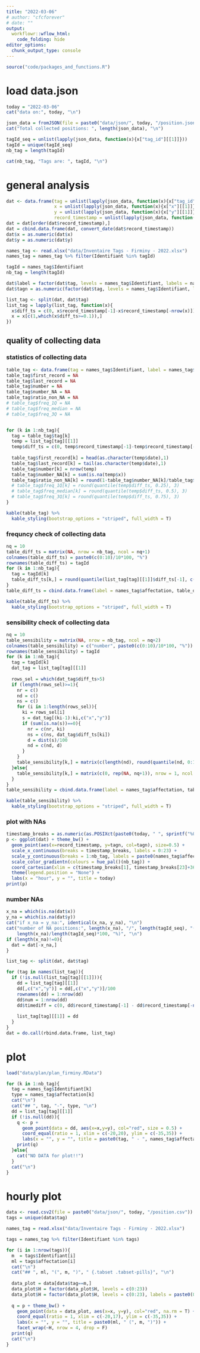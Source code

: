 ```yaml
---
title: "2022-03-06"
# author: "cfcforever"
# date: ""
output: 
  workflowr::wflow_html:
    code_folding: hide
editor_options:
  chunk_output_type: console
---
```


```r
source("code/packages_and_functions.R")
```


# load data.json
```r
today = "2022-03-06"
cat("data on:", today, "\n")

json_data = fromJSON(file = paste0("data/json/", today, "/position.json"))
cat("Total collected positions: ", length(json_data), "\n")

tagId_seq = unlist(lapply(json_data, function(x){x["tag_id"][[1]]}))
tagId = unique(tagId_seq)
nb_tag = length(tagId)

cat(nb_tag, "Tags are: ", tagId, "\n")
```


# general analysis
```r
dat <- data.frame(tag = unlist(lapply(json_data, function(x){x["tag_id"][[1]]})),
                  x = unlist(lapply(json_data, function(x){x["x"][[1]]})),
                  y = unlist(lapply(json_data, function(x){x["y"][[1]]})),
                  record_timestamp = unlist(lapply(json_data, function(x){x["record_timestamp"][[1]]})))
dat = dat[order(dat$record_timestamp),]
dat = cbind.data.frame(dat, convert_date(dat$record_timestamp))
dat$x = as.numeric(dat$x)
dat$y = as.numeric(dat$y)

names_tag <- read.xlsx("data/Inventaire Tags - Firminy - 2022.xlsx")
names_tag = names_tag %>% filter(Identifiant %in% tagId)

tagId = names_tag$Identifiant
nb_tag = length(tagId)

dat$label = factor(dat$tag, levels = names_tag$Identifiant, labels = names_tag$affectation)
dat$tagn = as.numeric(factor(dat$tag, levels = names_tag$Identifiant, labels = 1:nb_tag))

list_tag <- split(dat, dat$tag)
list_tag = lapply(list_tag, function(x){
  x$diff_ts = c(0, x$record_timestamp[-1]-x$record_timestamp[-nrow(x)])
  x = x[c(1,which(x$diff_ts>=0.1)),]
})
```


## quality of collecting data
### statistics of collecting data
```r
table_tag <- data.frame(tag = names_tag$Identifiant, label = names_tag$affectation)
table_tag$first_record = NA
table_tag$last_record = NA
table_tag$number = NA
table_tag$number_NA = NA
table_tag$ratio_non_NA = NA
# table_tag$freq_1Q = NA
# table_tag$freq_median = NA
# table_tag$freq_3Q = NA


for (k in 1:nb_tag){
  tag = table_tag$tag[k]
  temp = list_tag[tag][[1]]
  temp$diff_ts = c(0, temp$record_timestamp[-1]-temp$record_timestamp[-nrow(temp)])
  
  table_tag$first_record[k] = head(as.character(temp$date),1)
  table_tag$last_record[k] = tail(as.character(temp$date),1)
  table_tag$number[k] = nrow(temp)
  table_tag$number_NA[k] = sum(is.na(temp$x))
  table_tag$ratio_non_NA[k] = round(1-table_tag$number_NA[k]/table_tag$number[k],2)
  # table_tag$freq_1Q[k] = round(quantile(temp$diff_ts, 0.25), 3)
  # table_tag$freq_median[k] = round(quantile(temp$diff_ts, 0.5), 3)
  # table_tag$freq_3Q[k] = round(quantile(temp$diff_ts, 0.75), 3)
}

kable(table_tag) %>%
  kable_styling(bootstrap_options = "striped", full_width = T)
```


### frequncy check of collecting data 
```r
nq = 10
table_diff_ts = matrix(NA, nrow = nb_tag, ncol = nq+1)
colnames(table_diff_ts) = paste0(c(0:10)/10*100, "%")
rownames(table_diff_ts) = tagId
for (k in 1:nb_tag){
  tag = tagId[k]
  table_diff_ts[k,] = round(quantile(list_tag[tag][[1]]$diff_ts[-1], c(0:10)/10), 3)
}
table_diff_ts = cbind.data.frame(label = names_tag$affectation, table_diff_ts)

kable(table_diff_ts) %>%
  kable_styling(bootstrap_options = "striped", full_width = T)
```


### sensibility check of collecting data 
```r
nq = 10
table_sensibility = matrix(NA, nrow = nb_tag, ncol = nq+2)
colnames(table_sensibility) = c("number", paste0(c(0:10)/10*100, "%"))
rownames(table_sensibility) = tagId
for (k in 1:nb_tag){
  tag = tagId[k]
  dat_tag = list_tag[tag][[1]]
  
  rows_sel = which(dat_tag$diff_ts>5)
  if (length(rows_sel)>=1){
    nr = c()
    nd = c()
    ns = c()
    for (i in 1:length(rows_sel)){
      ki = rows_sel[i]
      s = dat_tag[(ki-1):ki,c("x","y")]
      if (sum(is.na(s))==0){
        nr = c(nr, ki)
        ns = c(ns, dat_tag$diff_ts[ki])
        d = dist(s)/100
        nd = c(nd, d)
      }
    }
    table_sensibility[k,] = matrix(c(length(nd), round(quantile(nd, 0:10/10),3)), nrow = 1, ncol = nq+2)
  }else{
    table_sensibility[k,] = matrix(c(0, rep(NA, nq+1)), nrow = 1, ncol = nq+2)
  }
}
table_sensibility = cbind.data.frame(label = names_tag$affectation, table_sensibility)

kable(table_sensibility) %>%
  kable_styling(bootstrap_options = "striped", full_width = T)
```


### plot with NAs
```r
timestamp_breaks = as.numeric(as.POSIXct(paste0(today, " ", sprintf("%02d", 0:23), ":00:00 CEST"))) + 3600*7
p <- ggplot(dat) + theme_bw() + 
  geom_point(aes(x=record_timestamp, y=tagn, col=tagn), size=0.5) +
  scale_x_continuous(breaks = timestamp_breaks, labels = 0:23) +
  scale_y_continuous(breaks = 1:nb_tag, labels = paste0(names_tag$affectation, "-", names_tag$Identifiant)) + 
  scale_color_gradientn(colours = hue_pal()(nb_tag)) + 
  coord_cartesian(xlim = c(timestamp_breaks[1], timestamp_breaks[23]+3600)) +
  theme(legend.position = "None") +
  labs(x = "hour", y = "", title = today)
print(p)
```


### number NAs
```r
x_na = which(is.na(dat$x))
y_na = which(is.na(dat$y))
cat("if x_na = y_na:", identical(x_na, y_na), "\n")
cat("number of NA positions:", length(x_na), "/", length(tagId_seq), "(=", 
    length(x_na)/length(tagId_seq)*100, "%)", "\n")
if (length(x_na)!=0){
  dat = dat[-x_na,]
}
```

```r
list_tag <- split(dat, dat$tag)

for (tag in names(list_tag)){
  if (!is.null(list_tag[tag][[1]])){
    dd = list_tag[tag][[1]]
    dd[,c("x","y")] = dd[,c("x","y")]/100
    rownames(dd) = 1:nrow(dd)
    dd$num = 1:nrow(dd)
    dd$timediff = c(0, dd$record_timestamp[-1] - dd$record_timestamp[-nrow(dd)])
    
    list_tag[tag][[1]] = dd
  }
}
dat = do.call(rbind.data.frame, list_tag)
```


# plot {.tabset .tabset-pills}
```r
load("data/plan/plan_firminy.RData")
```

```r
for (k in 1:nb_tag){
  tag = names_tag$Identifiant[k]
  type = names_tag$affectation[k]
  cat("\n")
  cat("## ", tag, "-", type, "\n")
  dd = list_tag[tag][[1]]
  if (!is.null(dd)){
    q <- p + 
      geom_point(data = dd, aes(x=x,y=y), col="red", size = 0.5) +
      coord_equal(ratio = 1, xlim = c(-20,20), ylim = c(-35,35)) + 
      labs(x = "", y = "", title = paste0(tag, " - ", names_tag$affectation[names_tag$Identifiant==tag]))
    print(q)
  }else{
    cat("NO DATA for plot!!")
  }
  cat("\n")
}
```



# hourly plot {.tabset .tabset-pills}
```r
data <- read.csv2(file = paste0("data/json/", today, "/position.csv"))
tags = unique(data$tag)

names_tag = read.xlsx("data/Inventaire Tags - Firminy - 2022.xlsx")

tags = names_tag %>% filter(Identifiant %in% tags)

for (i in 1:nrow(tags)){
  m  = tags$Identifiant[i]
  ml = tags$affectation[i]
  cat("\n")
  cat("## ", ml, "(", m, ")", " {.tabset .tabset-pills}", "\n")
  
  data_plot = data[data$tag==m,]
  data_plot$H = factor(data_plot$H, levels = c(0:23))
  data_plot$H = factor(data_plot$H, levels = c(0:23), labels = paste0(0:23, "H - ", table(data_plot$H[is.na(data_plot$x)]), " (NA) /", table(data_plot$H), " (Total)"))
    
  q = p + theme_bw() +
    geom_point(data = data_plot, aes(x=x, y=y), col="red", na.rm = T) +
    coord_equal(ratio = 1, xlim = c(-20,17), ylim = c(-35,35)) +
    labs(x = "", y = "", title = paste0(ml, " (", m, ")")) + 
    facet_wrap(~H, nrow = 4, drop = F)
  print(q)
  cat("\n")
}
```
